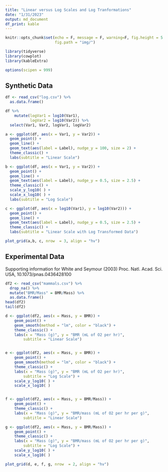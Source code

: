 ```yaml
---
title: "Linear versus Log Scales and Log Tranformations"
date: "1/31/2023"
output: md_document
df_print: kable
---
```


```r
knitr::opts_chunk$set(echo = F, message = F, warning=F, fig.height = 5.25,
                      fig.path = "img/")
```


```r
library(tidyverse)
library(cowplot)
library(kableExtra)

options(scipen = 999) 
```

## Synthetic Data

```r
df <- read_csv("log.csv") %>%
  as.data.frame()

df %>%
    mutate(logVar1 = log10(Var1),
           logVar2 = log10(Var2)) %>%
  select(Var1, Var2, logVar1, logVar2) 
```



```r
a <- ggplot(df, aes(x = Var1, y = Var2)) +
  geom_point() +
  geom_line() +
  geom_text(aes(label = Label), nudge_y = 100, size = 2) +
  theme_classic() +
  labs(subtitle = "Linear Scale") 

b <- ggplot(df, aes(x = Var1, y = Var2)) +
  geom_point() +
  geom_line() +
  geom_text(aes(label = Label), nudge_y = 0.5, size = 2.5) +
  theme_classic() +
  scale_y_log10( ) +
  scale_x_log10( ) +
  labs(subtitle = "Log Scale")

c <- ggplot(df, aes(x = log10(Var1), y = log10(Var2))) +
  geom_point() +
  geom_line() +
  geom_text(aes(label = Label), nudge_y = 0.5, size = 2.5) +
  theme_classic() +
  labs(subtitle = "Linear Scale with Log Transformed Data")

plot_grid(a,b, c, nrow  = 3, align = "hv")


```



## Experimental Data

Supporting information for White and Seymour (2003) Proc. Natl. Acad. Sci. USA, 10.1073/pnas.0436428100

```r
df2 <- read_csv("mammals.csv") %>%
  drop_na() %>%
  mutate("BMR/Mass" = BMR/Mass) %>%
  as.data.frame()
head(df2)
tail(df2)
```

```r

d <- ggplot(df2, aes(x = Mass, y = BMR)) +
    geom_point() +
    geom_smooth(method = "lm", color = "black") +
    theme_classic() +
    labs(x = "Mass (g)", y = "BMR (mL of O2 per hr)",
        subtitle = "Linear Scale") 


e <- ggplot(df2, aes(x = Mass, y = BMR)) +
    geom_point() +
    geom_smooth(method = "lm", color = "black") +
    theme_classic() +
    labs(x = "Mass (g)", y = "BMR (mL of O2 per hr)",
        subtitle = "Log Scale") +
    scale_y_log10( ) +
    scale_x_log10( ) 


f <- ggplot(df2, aes(x = Mass, y = BMR/Mass)) +
    geom_point() +
    theme_classic() +
    labs(x = "Mass (g)", y = "BMR/mass (mL of O2 per hr per g)",
        subtitle = "Linear Scale") 

g <- ggplot(df2, aes(x = Mass, y = BMR/Mass)) +
    geom_point() +
    theme_classic() +
    labs(x = "Mass (g)", y = "BMR/mass (mL of O2 per hr per g)",
        subtitle = "Log Scale") +
    scale_y_log10( ) +
    scale_x_log10( )

plot_grid(d, e, f, g, nrow  = 2, align = "hv")

```

